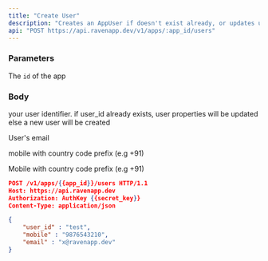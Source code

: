 ```yaml
---
title: "Create User"
description: "Creates an AppUser if doesn't exist already, or updates user properties"
api: "POST https://api.ravenapp.dev/v1/apps/:app_id/users"
---
```


### Parameters

<Param path="app_id" type="string" required>

The `id` of the app

</Param>

### Body

<Param path="user_id" type="string" required>

your user identifier. if user_id already exists, user properties will be updated else a new user will be created

</Param>

<Param body="email" type="string">

User's email

</Param>

<Param body="mobile" type="string">

mobile with country code prefix (e.g +91)

</Param>

<Param body="whatsapp_mobile" type="string">

Mobile with country code prefix (e.g +91)

</Param>

<RequestExample>

```json Request Example
POST /v1/apps/{{app_id}}/users HTTP/1.1
Host: https://api.ravenapp.dev
Authorization: AuthKey {{secret_key}}
Content-Type: application/json

{
    "user_id" : "test",
    "mobile" : "9876543210",
    "email" : "x@ravenapp.dev"
}
```

</RequestExample>
